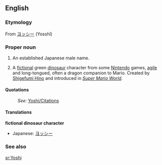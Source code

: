==English==

===Etymology===
From {{Ja.}} [[ヨッシー]] (Yosshī)

===Proper noun===
{{en-proper noun}}

# An established Japanese male name.
# {{informal}} A [[fictional]] green [[dinosaur]] character from some [[Nintendo]] games, [[agile]] and long-tongued, often a dragon companion to Mario. Created by [[w:Shigefumi Hino|Shigefumi Hino]] and introduced in ''[[w:Super Mario World|Super Mario World]]''.

====Quotations====
:''See:'' [[Yoshi/Citations]]

====Translations====
'''fictional dinosaur character'''
*Japanese: [[ヨッシー]]

===See also===
{{pedialite|Yoshi}}

[[sr:Yoshi]]